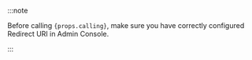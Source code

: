 :::note

<p>
  Before calling <code>{props.calling}</code>, make sure you have correctly configured Redirect URI
  in Admin Console.
</p>
:::
